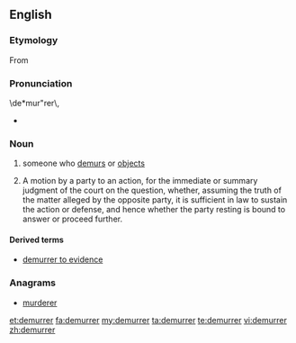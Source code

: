 ==English==

===Etymology===
From {{etyl|xno|en}}

===Pronunciation===
\de*mur"rer\,
* {{rhymes|ɜːrə(r)}}

===Noun===
{{en-noun}}

# someone who [[demur]]s or [[object]]s
# {{context|legal|lang=en}} A motion by a party to an action, for the immediate or summary judgment of the court on the question, whether, assuming the truth of the matter alleged by the opposite party, it is sufficient in law to sustain the action or defense, and hence whether the party resting is bound to answer or proceed further.

====Derived terms====
* [[demurrer to evidence]]

===Anagrams===
* [[murderer#English|murderer]]

[[et:demurrer]]
[[fa:demurrer]]
[[my:demurrer]]
[[ta:demurrer]]
[[te:demurrer]]
[[vi:demurrer]]
[[zh:demurrer]]